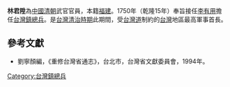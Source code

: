 '''林君陞'''為[[中國|中國]][[清朝|清朝]]武官官員，本籍[[福建|福建]]。1750年（乾隆15年）奉旨接任[[李有用|李有用]]擔任[[台灣鎮|台灣鎮]][[總兵|總兵]]。是[[台灣清治時期|台灣清治時期]]此期間，受[[台灣道|台灣道]]制約的[[台灣|台灣]]地區最高軍事首長。

{{start box}}
{{s-before|[[李有用|李有用]]}}
{{s-title|[[台灣鎮總兵|台灣鎮總兵]]|1750年上任}}
{{s-after|[[李有用|李有用]]}}
{{end box}}

==參考文獻==
*劉寧顏編，《重修台灣省通志》，台北市，台灣省文獻委員會，1994年。

[[Category:台灣鎮總兵|Category:台灣鎮總兵]]